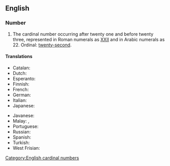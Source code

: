 {{also|twenty-two}}
==English==

===Number===
{{head|en|numeral}}

# The cardinal number occurring after twenty one and before twenty three, represented in Roman numerals as [[XXII]] and in Arabic numerals as 22. Ordinal: [[twenty-second]].

====Translations====
{{trans-top|22}}
* Catalan: {{t+|ca|vint-i-dos}}
* Dutch: {{t+|nl|tweeëntwintig|f}}
* Esperanto: {{t|eo|dudek du}}
* Finnish: {{t|fi|kaksikymmentäkaksi}}
* French: {{t|fr|vingt deux|m}}
* German: {{t+|de|zweiundzwanzig|f}}
* Italian: {{t+|it|ventidue}}
* Japanese: {{t|ja|にじゅうに|sc=Jpan}}
{{trans-mid}}
* Javanese: {{t+|jv|rolikur}}
* Malay: {{t|ms|dua puluh dua}}, {{t|ms|dua likur}}
* Portuguese: {{t+|pt|vinte e dois}}
* Russian: {{t+|ru|два́дцать два}}
* Spanish: {{t+|es|veintidós}}
* Turkish: {{t+|tr|yirmi iki}}
* West Frisian: {{t+|fy|twaentweintich}}
{{trans-bottom}}

[[Category:English cardinal numbers]]